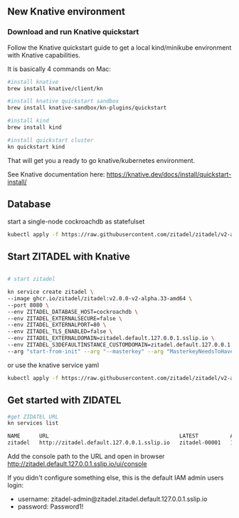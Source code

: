 ## New Knative environment
### Download and run Knative quickstart

Follow the Knative quickstart guide to get a local kind/minikube environment with Knative capabilities.

It is basically 4 commands on Mac:

```bash
#install knative
brew install knative/client/kn

#install knative quickstart sandbox
brew install knative-sandbox/kn-plugins/quickstart

#install kind
brew install kind

#install quickstart cluster
kn quickstart kind
```
That will get you a ready to go knative/kubernetes environment.


See Knative documentation here: 
https://knative.dev/docs/install/quickstart-install/


## Database
start a single-node cockroachdb as statefulset

```bash
kubectl apply -f https://raw.githubusercontent.com/zitadel/zitadel/v2-alpha/deploy/knative/cockroachdb-statefulset-single-node.yaml
```


## Start ZITADEL with Knative 
```bash

# start zitadel

kn service create zitadel \
--image ghcr.io/zitadel/zitadel:v2.0.0-v2-alpha.33-amd64 \
--port 8080 \
--env ZITADEL_DATABASE_HOST=cockroachdb \
--env ZITADEL_EXTERNALSECURE=false \
--env ZITADEL_EXTERNALPORT=80 \
--env ZITADEL_TLS_ENABLED=false \
--env ZITADEL_EXTERNALDOMAIN=zitadel.default.127.0.0.1.sslip.io \
--env ZITADEL_S3DEFAULTINSTANCE_CUSTOMDOMAIN=zitadel.default.127.0.0.1.sslip.io \
--arg "start-from-init" --arg "--masterkey" --arg "MasterkeyNeedsToHave32Characters" 
```

or use the knative service yaml

```bash
kubectl apply -f https://raw.githubusercontent.com/zitadel/zitadel/v2-alpha/deploy/knative/zitadel-knative-service.yaml
```

## Get started with ZIDATEL
```bash
#get ZIDATEL URL
kn services list

NAME      URL                                         LATEST          AGE   CONDITIONS   READY   REASON
zitadel   http://zitadel.default.127.0.0.1.sslip.io   zitadel-00001   10m   3 OK / 3     True
```

Add the console path to the URL and open in browser
http://zitadel.default.127.0.0.1.sslip.io/ui/console

If you didn't configure something else, this is the default IAM admin users login:

* username: zitadel-admin@<span></span>zitadel.zitadel.default.127.0.0.1.sslip.io
* password: Password1!


